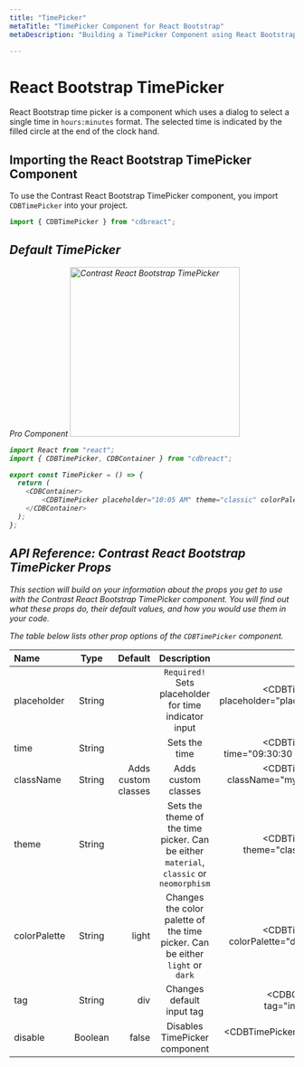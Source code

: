 ```yaml
---
title: "TimePicker"
metaTitle: "TimePicker Component for React Bootstrap"
metaDescription: "Building a TimePicker Component using React Bootstrap"

---
```



# React Bootstrap TimePicker

React Bootstrap time picker is a component which uses a dialog to select a single time in `hours:minutes` format. The selected time is indicated by the filled circle at the end of the clock hand.

## Importing the React Bootstrap TimePicker Component

To use the Contrast React Bootstrap TimePicker component, you import `CDBTimePicker` into your project.

```js
import { CDBTimePicker } from "cdbreact";
```

<i/>

## Default TimePicker

<Link to="/product/contrast-pro"><span class="badge badge-lg badge-pro">Pro Component</span></Link>

<img src={timepickerImg} width="300px" alt="Contrast React Bootstrap TimePicker"/>

```js
import React from "react";
import { CDBTimePicker, CDBContainer } from "cdbreact";

export const TimePicker = () => {
  return (
    <CDBContainer>
        <CDBTimePicker placeholder="10:05 AM" theme="classic" colorPalette="dark" />
    </CDBContainer>
  );
};
```

## API Reference: Contrast React Bootstrap TimePicker Props

This section will build on your information about the props you get to use with the Contrast React Bootstrap TimePicker component. You will find out what these props do, their default values, and how you would use them in your code.

The table below lists other prop options of the `CDBTimePicker` component.

| Name            | Type        | Default      |   Description| Example      |
| :------------- | :----------: | -----------: | :----------: | -----------: |
| placeholder    | String       |              | `Required!` Sets placeholder for time indicator input | <CDBTimePicker placeholder="placeholder" ... />  |
| time           | String       |              | Sets the time | <CDBTimePicker time="09:30:30 AM" ... />  |
| className      | String       | Adds custom classes             |Adds custom classes	      |     <CDBTimePicker className="myClass" ... />  |
| theme          | String       |              | Sets the theme of the time picker. Can be either `material`, `classic` or `neomorphism` | <CDBTimePicker theme="classic" ... />  |
| colorPalette   | String       | light        | Changes the color palette of the time picker. Can be either `light` or `dark` | <CDBTimePicker colorPalette="dark" ... />  |
| tag            | String       | div          | Changes default input tag | <CDBCheckbox tag="input" ... />  |
| disable        | Boolean      | false        | Disables TimePicker component | <CDBTimePicker disabled .../>  |
